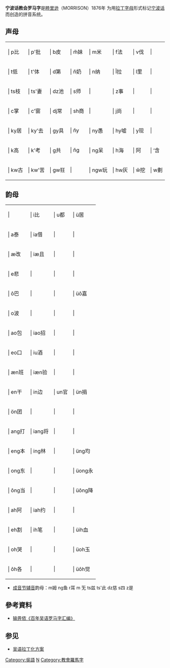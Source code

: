 {{RCL}}
'''宁波话教会罗马字'''是[[睦里逊|睦里逊]]（MORRISON）1876年 为用[[拉丁字母|拉丁字母]]形式标记[[宁波话|宁波话]]而创造的拼音系统。

== 声母 ==
 
{| class="wikitable" style="text-align:center"|
|  |       p比  ||  | p'批  ||  | b皮  ||  | m̆妹  ||  | m米  ||  | f法  ||  | v伐  ||  |  
|- 
|  | t低  ||  | t'体  ||  | d第  ||  | n̆奶  ||  | n纳  ||  | l̆拉  ||  | l里  ||  |  
|- 
|  | ts枝  ||  | ts'妻  ||  | dz池  ||  | s师  ||  |   ||  | z事  ||  |   ||  |  
|- 
|  | c掌  ||  | c'窗  ||  | dj常  ||  | sh商  ||  |   ||  | j尚  ||  |   ||  |  
|- 
|  | ky居  ||  | ky'去  ||  | gy具  ||  | n̆y  ||  | ny愚  ||  | hy嘘  ||  | y现  ||  |  
|- 
|  | k高  ||  | k'考  ||  | g共  ||  | n̆g ||  | ng呆  ||  | h海  ||  | 阿  ||  | ‘含 
|- 
|  | kw古  ||  | kw'苦  ||  | gw狂  ||  |   ||  | ngw玩  ||  | hw灰  ||  | w̆挖  ||  | w劃 
|}

== 韵母 ==

{| class="wikitable" style="text-align:center"|
|  |   ||  | i比  ||  | u都  ||  | ü居 
|- 
|  | a泰  ||  | ia借  ||  |   ||  |  
|- 
|  | æ改  ||  | iæ且  ||  |   ||  |  
|- 
|  | e悲  ||  |   ||  |   ||  |  
|- 
|  | ô巴  ||  |   ||  |   ||  | üô嘉 
|- 
|  | o波  ||  |   ||  |   ||  |  
|- 
|  | ao包  ||  | iao招  ||  |   ||  |  
|- 
|  | eo口  ||  | iu酒  ||  |   ||  |  
|- 
|  | æn班  ||  | iæn验  ||  |   ||  |  
|- 
|  | en干  ||  | in边  ||  | un官  ||  | ün捐 
|- 
|  | ön团  ||  |   ||  |   ||  |  
|- 
|  | ang打  ||  | iang将  ||  |   ||  |  
|- 
|  | eng本  ||  | ing林  ||  |   ||  | üng均 
|- 
|  | ong东  ||  |   ||  |   ||  | üong永 
|- 
|  | ông当  ||  |   ||  |   ||  | üông降 
|- 
|  | ah阿  ||  | iah约  ||  |   ||  |  
|- 
|  | eh割  ||  | ih笔  ||  |   ||  | üih血 
|- 
|  | oh哭  ||  |   ||  |   ||  | üoh玉 
|- 
|  | ôh各  ||  |   ||  |   ||  | üôh觉 
|}
*[[成音节|成音节]][[辅音|辅音]]韵母：m姆 ng鱼 r耳 m ̆无 ts兹 ts'此 dz慈 s四 z是 

==參考資料==
*[http://cid-185aac845080c414.office.live.com/self.aspx/%e5%90%b4%e8%af%ad%e5%8d%8f%e4%bc%9a%e5%85%ac%e5%85%b1%e6%96%87%e6%a1%a3/%e7%99%be%e5%b9%b4%e5%90%b4%e8%af%ad%e7%bd%97%e9%a9%ac%e5%ad%97%e6%b1%87%e7%bc%96.part1.rar 输畀侬《百年吴语罗马字汇编》]{{dead link|date=2017年12月 |bot=InternetArchiveBot |fix-attempted=yes }}

==参见==
*[[吴语拉丁化方案|吴语拉丁化方案]]

[[Category:吳語|Category:吳語]]
[[Category:宁波文化|N]]
[[Category:教會羅馬字|Category:教會羅馬字]]